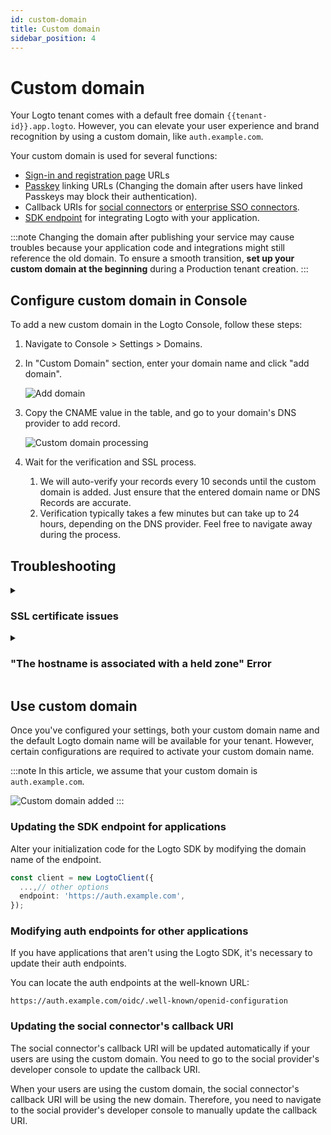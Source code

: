 ```yaml
---
id: custom-domain
title: Custom domain
sidebar_position: 4
---
```


# Custom domain

Your Logto tenant comes with a default free domain `{{tenant-id}}.app.logto`. However, you can elevate your user experience and brand recognition by using a custom domain, like `auth.example.com`.

Your custom domain is used for several functions:

- [Sign-in and registration page](/end-user-flows/sign-up-and-sign-in) URLs
- [Passkey](/end-user-flows/mfa/webauthn) linking URLs (Changing the domain after users have linked Passkeys may block their authentication).
- Callback URIs for [social connectors](/connectors/social-connectors) or [enterprise SSO connectors](/connectors/enterprise-connectors).
- [SDK endpoint](/integrate-logto/application-data-structure#openid-provider-configuration-endpoint) for integrating Logto with your application.

:::note
Changing the domain after publishing your service may cause troubles because your application code and integrations might still reference the old domain. To ensure a smooth transition, **set up your custom domain at the beginning** during a Production tenant creation.
:::

## Configure custom domain in Console

To add a new custom domain in the Logto Console, follow these steps:

1. Navigate to <CloudLink to="/tenant-settings/domains">Console > Settings > Domains</CloudLink>.
2. In "Custom Domain" section, enter your domain name and click "add domain".

   ![Add domain](./assets/custom-domain-section.jpeg)

3. Copy the CNAME value in the table, and go to your domain's DNS provider to add record.

   ![Custom domain processing](./assets/custom-domain-processing.jpeg)

4. Wait for the verification and SSL process.
   1. We will auto-verify your records every 10 seconds until the custom domain is added. Just ensure that the entered domain name or DNS Records are accurate.
   2. Verification typically takes a few minutes but can take up to 24 hours, depending on the DNS provider. Feel free to navigate away during the process.

## Troubleshooting

<details>
<summary>

### SSL certificate issues

</summary>

If you encounter SSL certificate issues when setting up your custom domain, it may be related to CAA records in your DNS configuration. CAA records specify which Certificate Authorities (CAs) are authorized to issue certificates for your domain.

To troubleshoot and resolve SSL certificate issues related to CAA records, refer to [Cloudflare's documentation](https://developers.cloudflare.com/ssl/edge-certificates/caa-records/) on CAA Records.

</details>

<details>
<summary>

### "The hostname is associated with a held zone" Error

</summary>

If you encounter the error message "The hostname is associated with a held zone, please contact the owner to have the hold removed" when adding a custom domain, it means that the domain is already in Cloudflare zone, and it is set to "Zone Hold" status. See this [Cloudflare documentation](https://developers.cloudflare.com/fundamentals/setup/account/account-security/zone-holds/) for more information.

To resolve this issue, you'll need to release the zone hold. Follow the above link for instructions on how to release the zone hold in Cloudflare.

</details>

## Use custom domain

Once you've configured your settings, both your custom domain name and the default Logto domain name will be available for your tenant. However, certain configurations are required to activate your custom domain name.

:::note
In this article, we assume that your custom domain is `auth.example.com`.

![Custom domain added](./assets/custom-domain-added.jpeg)
:::

### Updating the SDK endpoint for applications

Alter your initialization code for the Logto SDK by modifying the domain name of the endpoint.

```typescript
const client = new LogtoClient({
  ...,// other options
  endpoint: 'https://auth.example.com',
});
```

### Modifying auth endpoints for other applications

If you have applications that aren't using the Logto SDK, it's necessary to update their auth endpoints.

You can locate the auth endpoints at the well-known URL:

```
https://auth.example.com/oidc/.well-known/openid-configuration
```

### Updating the social connector's callback URI

The social connector's callback URI will be updated automatically if your users are using the custom domain. You need to go to the social provider's developer console to update the callback URI.

When your users are using the custom domain, the social connector's callback URI will be using the new domain. Therefore, you need to navigate to the social provider's developer console to manually update the callback URI.
